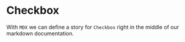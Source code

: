 
<Meta title="Documentation/Logo" />

# Checkbox

With `MDX` we can define a story for `Checkbox` right in the middle of our
markdown documentation.

<Logos />
